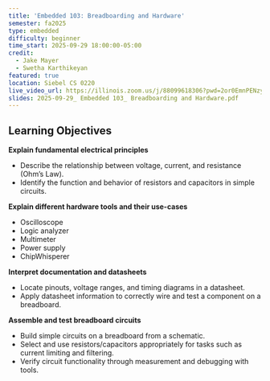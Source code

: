 ```yaml
---
title: 'Embedded 103: Breadboarding and Hardware'
semester: fa2025
type: embedded
difficulty: beginner
time_start: 2025-09-29 18:00:00-05:00
credit:
  - Jake Mayer
  - Swetha Karthikeyan
featured: true
location: Siebel CS 0220
live_video_url: https://illinois.zoom.us/j/88099618306?pwd=2or0EmnPENzylujodUzy69NWS0mzRw.1
slides: 2025-09-29_ Embedded 103_ Breadboarding and Hardware.pdf
---
```

## Learning Objectives

**Explain fundamental electrical principles**
  - Describe the relationship between voltage, current, and resistance (Ohm’s Law).
  - Identify the function and behavior of resistors and capacitors in simple circuits.

**Explain different hardware tools and their use-cases**
  - Oscilloscope
  - Logic analyzer
  - Multimeter
  - Power supply
  - ChipWhisperer

**Interpret documentation and datasheets**
  - Locate pinouts, voltage ranges, and timing diagrams in a datasheet.
  - Apply datasheet information to correctly wire and test a component on a breadboard.

**Assemble and test breadboard circuits**
  - Build simple circuits on a breadboard from a schematic.
  - Select and use resistors/capacitors appropriately for tasks such as current limiting and filtering.
  - Verify circuit functionality through measurement and debugging with tools.
